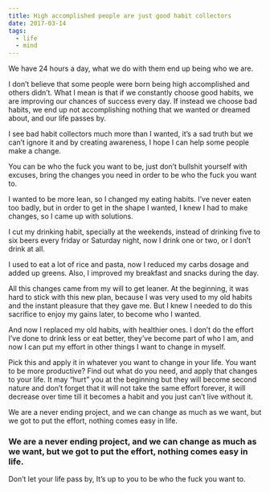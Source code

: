 ```yaml
---
title: High accomplished people are just good habit collectors
date: 2017-03-14
tags:
  - life
  - mind
---
```


We have 24 hours a day, what we do with them end up being who we are.

I don’t believe that some people were born being high accomplished and others didn’t. What I mean is that if we constantly choose good habits, we are improving our chances of success every day. If instead we choose bad habits, we end up not accomplishing nothing that we wanted or dreamed about, and our life passes by.

I see bad habit collectors much more than I wanted, it’s a sad truth but we can’t ignore it and by creating awareness, I hope I can help some people make a change.

You can be who the fuck you want to be, just don’t bullshit yourself with excuses, bring the changes you need in order to be who the fuck you want to.

I wanted to be more lean, so I changed my eating habits. I’ve never eaten too badly, but in order to get in the shape I wanted, I knew I had to make changes, so I came up with solutions.

I cut my drinking habit, specially at the weekends, instead of drinking five to six beers every friday or Saturday night, now I drink one or two, or I don’t drink at all.

I used to eat a lot of rice and pasta, now I reduced my carbs dosage and added up greens. Also, I improved my breakfast and snacks during the day.

All this changes came from my will to get leaner. At the beginning, it was hard to stick with this new plan, because I was very used to my old habits and the instant pleasure that they gave me. But I knew I needed to do this sacrifice to enjoy my gains later, to become who I wanted.

And now I replaced my old habits, with healthier ones. I don’t do the effort I’ve done to drink less or eat better, they’ve become part of who I am, and now I can put my effort in other things I want to change in myself.

Pick this and apply it in whatever you want to change in your life. You want to be more productive? Find out what do you need, and apply that changes to your life. It may “hurt” you at the beginning but they will become second nature and don’t forget that it will not take the same effort forever, it will decrease over time till it becomes a habit and you just can’t live without it.

We are a never ending project, and we can change as much as we want, but we got to put the effort, nothing comes easy in life.

### We are a never ending project, and we can change as much as we want, but we got to put the effort, nothing comes easy in life.

Don’t let your life pass by, It’s up to you to be who the fuck you want to.

